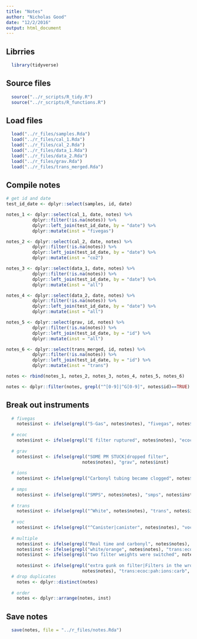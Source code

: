 ```yaml
---
title: "Notes"
author: "Nicholas Good"
date: "12/2/2016"
output: html_document
---
```


## Librries

```r
  library(tidyverse)
```

## Source files

```r
  source("../r_scripts/R_tidy.R")
  source("../r_scripts/R_functions.R")
```

## Load files

```r
  load("../r_files/samples.Rda") 
  load("../r_files/cal_1.Rda")
  load("../r_files/cal_2.Rda")    
  load("../r_files/data_1.Rda")    
  load("../r_files/data_2.Rda")    
  load("../r_files/grav.Rda")    
  load("../r_files/trans_merged.Rda") 
```

## Compile notes

```r
# get id and date
test_id_date <- dplyr::select(samples, id, date)

notes_1 <- dplyr::select(cal_1, date, notes) %>%
          dplyr::filter(!is.na(notes)) %>%
          dplyr::left_join(test_id_date, by = "date") %>%
          dplyr::mutate(inst = "fivegas")

notes_2 <- dplyr::select(cal_2, date, notes) %>%
          dplyr::filter(!is.na(notes)) %>%
          dplyr::left_join(test_id_date, by = "date") %>%
          dplyr::mutate(inst = "co2")

notes_3 <- dplyr::select(data_1, date, notes) %>%
          dplyr::filter(!is.na(notes)) %>%
          dplyr::left_join(test_id_date, by = "date") %>%
          dplyr::mutate(inst = "all")

notes_4 <- dplyr::select(data_2, date, notes) %>%
          dplyr::filter(!is.na(notes)) %>%
          dplyr::left_join(test_id_date, by = "date") %>%
          dplyr::mutate(inst = "all")

notes_5 <- dplyr::select(grav, id, notes) %>%
          dplyr::filter(!is.na(notes)) %>%
          dplyr::left_join(test_id_date, by = "id") %>%
          dplyr::mutate(inst = "all")

notes_6 <- dplyr::select(trans_merged, id, notes) %>%
          dplyr::filter(!is.na(notes)) %>%
          dplyr::left_join(test_id_date, by = "id") %>%
          dplyr::mutate(inst = "trans")

notes <- rbind(notes_1, notes_2, notes_3, notes_4, notes_5, notes_6)

notes <- dplyr::filter(notes, grepl("^[0-9]|^G[0-9]", notes$id)==TRUE)
```

## Break out instruments
```r
  # fivegas
    notes$inst <- ifelse(grepl("5-Gas", notes$notes), "fivegas", notes$inst)
  
  # ecoc
    notes$inst <- ifelse(grepl("E filter ruptured", notes$notes), "ecoc", notes$inst)
    
  # grav
    notes$inst <- ifelse(grepl("SOME PM STUCK|dropped filter",
                             notes$notes), "grav", notes$inst)
    
  # ions
    notes$inst <- ifelse(grepl("Carbonyl tubing became clogged", notes$notes), "ions", notes$inst)
    
  # smps
    notes$inst <- ifelse(grepl("SMPS", notes$notes), "smps", notes$inst)
    
  # trans
    notes$inst <- ifelse(grepl("^White", notes$notes), "trans", notes$inst)
    
  # voc
    notes$inst <- ifelse(grepl("^Canister|canister", notes$notes), "voc", notes$inst)
    
  # multiple
    notes$inst <- ifelse(grepl("Real time and carbonyl", notes$notes), "pax:smps:fivesgas:co2:ions", notes$inst)
    notes$inst <- ifelse(grepl("white/orange", notes$notes), "trans:ecoc", notes$inst)
    notes$inst <- ifelse(grepl("two filter weights were switched", notes$notes), "grav:trans:ecoc", notes$inst)
    
    notes$inst <- ifelse(grepl("extra gunk on filter|Filters in the wrong cassettes|Filter cassettes were mislabled|filter cassettes were mislabeled",
                             notes$notes), "trans:ecoc:pah:ions:carb", notes$inst)
  # drop duplicates
    notes <- dplyr::distinct(notes)
    
  # order
    notes <- dplyr::arrange(notes, inst)
```

## Save notes

```r
  save(notes, file = "../r_files/notes.Rda")
```
